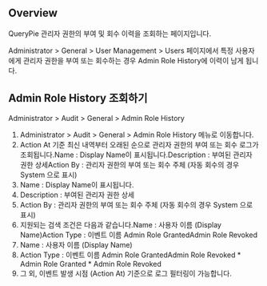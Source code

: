 ## Overview
QueryPie 관리자 권한의 부여 및 회수 이력을 조회하는 페이지입니다.

Administrator > General > User Management > Users 페이지에서 특정 사용자에게 관리자 권한을 부여 또는 회수하는 경우 Admin Role History에 이력이 남게 됩니다.

## Admin Role History 조회하기
Administrator > Audit > General > Admin Role History

1. Administrator > Audit > General > Admin Role History 메뉴로 이동합니다.
2. Action At 기준 최신 내역부터 오래된 순으로 관리자 권한의 부여 또는 회수 로그가 조회됩니다.Name : Display Name이 표시됩니다.Description : 부여된 관리자 권한 상세Action By : 관리자 권한의 부여 또는 회수 주체 (자동 회수의 경우 System 으로 표시)
  1. Name : Display Name이 표시됩니다.
  2. Description : 부여된 관리자 권한 상세
  3. Action By : 관리자 권한의 부여 또는 회수 주체 (자동 회수의 경우 System 으로 표시)
3. 지원되는 검색 조건은 다음과 같습니다.Name : 사용자 이름 (Display Name)Action Type : 이벤트 이름 Admin Role GrantedAdmin Role Revoked
  1. Name : 사용자 이름 (Display Name)
  2. Action Type : 이벤트 이름 Admin Role GrantedAdmin Role Revoked
    * Admin Role Granted
    * Admin Role Revoked
4. 그 외, 이벤트 발생 시점 (Action At) 기준으로 로그 필터링이 가능합니다.
